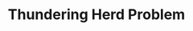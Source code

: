 ---
id: "sd_tf_medium_011"
questionType: "TRUE_FALSE"
title: "Thundering Herd Problem"
statement: "The thundering herd problem occurs when many clients simultaneously access a resource after it becomes available."
difficulty: "MEDIUM"
category: "System Design"
correctAnswer: true
explanation: "This can overwhelm the system and degrade performance."
---